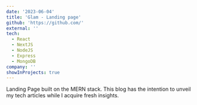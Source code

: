 ```yaml
---
date: '2023-06-04'
title: 'Glam - Landing page'
github: 'https://github.com/'
external: ''
tech:
  - React
  - NextJS
  - NodeJS
  - Express
  - MongoDB
company: ''
showInProjects: true
---
```


Landing Page built on the MERN stack. This blog has the intention to unveil my tech articles while I acquire fresh insights.